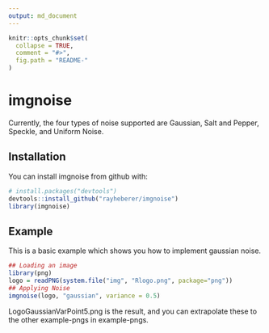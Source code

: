 ```yaml
---
output: md_document
---
```


<!-- README.md is generated from README.Rmd. Please edit that file -->

```r
knitr::opts_chunk$set(
  collapse = TRUE,
  comment = "#>",
  fig.path = "README-"
)
```

# imgnoise

Currently, the four types of noise supported are Gaussian, Salt and Pepper, Speckle, and Uniform Noise.

## Installation

You can install imgnoise from github with:

```r
# install.packages("devtools")
devtools::install_github("rayheberer/imgnoise")
library(imgnoise)
```

## Example

This is a basic example which shows you how to implement gaussian noise.

```r
## Loading an image
library(png)
logo = readPNG(system.file("img", "Rlogo.png", package="png")) 
## Applying Noise
imgnoise(logo, "gaussian", variance = 0.5)
```
LogoGaussianVarPoint5.png is the result, and you can extrapolate these to the other example-pngs in example-pngs.


